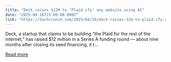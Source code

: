 ```yaml
---
title: "Deck raises $12M to ‘Plaid-ify’ any website using AI"
date: "2025-04-16T15:00:00.000Z"
link: "https://techcrunch.com/2025/04/16/deck-raises-12m-to-plaid-ify-any-website-using-ai/"
---
```


Deck, a startup that claims to be building “the Plaid for the rest of the internet,” has raised $12 million in a Series A funding round &#8212; about nine months after closing its seed financing, it t...

[Read more](https://techcrunch.com/2025/04/16/deck-raises-12m-to-plaid-ify-any-website-using-ai/)
